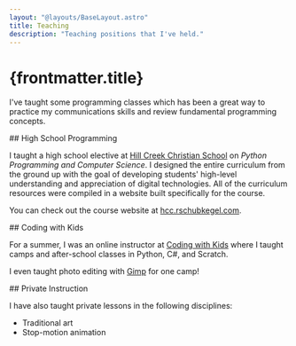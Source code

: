 ```yaml
---
layout: "@layouts/BaseLayout.astro"
title: Teaching
description: "Teaching positions that I've held."
---
```



# {frontmatter.title}

I've taught some programming classes which has been a great way to practice my communications skills and review fundamental programming concepts.

<ProjectHeader>
	## High School Programming
</ProjectHeader>

I taught a high school elective at [Hill Creek Christian School](https://hillcreekchristian.org/) on _Python Programming and Computer Science_. I designed the entire curriculum from the ground up with the goal of developing students' high-level understanding and appreciation of digital technologies. All of the curriculum resources were compiled in a website built specifically for the course.

You can check out the course website at [hcc.rschubkegel.com](https://hcc.rschubkegel.com/).

<ProjectHeader>
	## Coding with Kids
</ProjectHeader>

For a summer, I was an online instructor at [Coding with Kids](https://www.codingwithkids.com/) where I taught camps and after-school classes in Python, C#, and Scratch.

I even taught photo editing with [Gimp](https://www.gimp.org/) for one camp!

<ProjectHeader>
	## Private Instruction
</ProjectHeader>

I have also taught private lessons in the following disciplines:

- Traditional art
- Stop-motion animation

